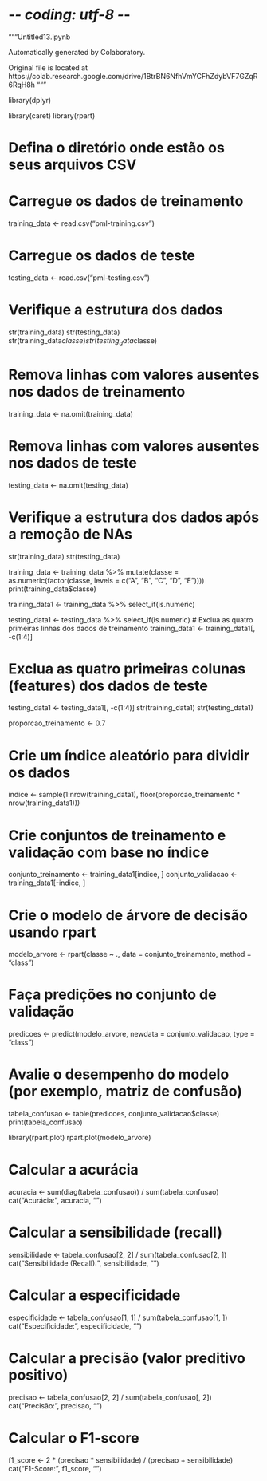 # -*- coding: utf-8 -*-
"""Untitled13.ipynb

Automatically generated by Colaboratory.

Original file is located at
    https://colab.research.google.com/drive/1BtrBN6NfhVmYCFhZdybVF7GZqR6RqH8h
"""

library(dplyr)

library(caret)
library(rpart)

# Defina o diretório onde estão os seus arquivos CSV

# Carregue os dados de treinamento
training_data <- read.csv("pml-training.csv")

# Carregue os dados de teste
testing_data <- read.csv("pml-testing.csv")

# Verifique a estrutura dos dados
str(training_data)
str(testing_data)
str(training_data$classe)
str(testing_data$classe)

# Remova linhas com valores ausentes nos dados de treinamento
training_data <- na.omit(training_data)

# Remova linhas com valores ausentes nos dados de teste
testing_data <- na.omit(testing_data)

# Verifique a estrutura dos dados após a remoção de NAs
str(training_data)
str(testing_data)

training_data <- training_data %>% mutate(classe = as.numeric(factor(classe, levels = c("A", "B", "C", "D", "E"))))
print(training_data$classe)

training_data1 <- training_data %>% select_if(is.numeric)

testing_data1 <- testing_data %>% select_if(is.numeric)
# Exclua as quatro primeiras linhas dos dados de treinamento
training_data1 <- training_data1[, -c(1:4)]

# Exclua as quatro primeiras colunas (features) dos dados de teste
testing_data1 <- testing_data1[, -c(1:4)]
str(training_data1)
str(testing_data1)

proporcao_treinamento <- 0.7

# Crie um índice aleatório para dividir os dados
indice <- sample(1:nrow(training_data1), floor(proporcao_treinamento * nrow(training_data1)))

# Crie conjuntos de treinamento e validação com base no índice
conjunto_treinamento <- training_data1[indice, ]
conjunto_validacao <- training_data1[-indice, ]

# Crie o modelo de árvore de decisão usando rpart
modelo_arvore <- rpart(classe ~ ., data = conjunto_treinamento, method = "class")

# Faça predições no conjunto de validação
predicoes <- predict(modelo_arvore, newdata = conjunto_validacao, type = "class")

# Avalie o desempenho do modelo (por exemplo, matriz de confusão)
tabela_confusao <- table(predicoes, conjunto_validacao$classe)
print(tabela_confusao)

library(rpart.plot)
rpart.plot(modelo_arvore)

# Calcular a acurácia
acuracia <- sum(diag(tabela_confusao)) / sum(tabela_confusao)
cat("Acurácia: ", acuracia, "\n")

# Calcular a sensibilidade (recall)
sensibilidade <- tabela_confusao[2, 2] / sum(tabela_confusao[2, ])
cat("Sensibilidade (Recall): ", sensibilidade, "\n")

# Calcular a especificidade
especificidade <- tabela_confusao[1, 1] / sum(tabela_confusao[1, ])
cat("Especificidade: ", especificidade, "\n")

# Calcular a precisão (valor preditivo positivo)
precisao <- tabela_confusao[2, 2] / sum(tabela_confusao[, 2])
cat("Precisão: ", precisao, "\n")

# Calcular o F1-score
f1_score <- 2 * (precisao * sensibilidade) / (precisao + sensibilidade)
cat("F1-Score: ", f1_score, "\n")